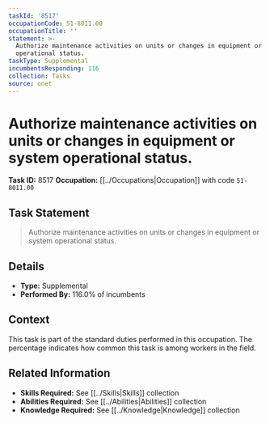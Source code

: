 ```yaml
---
taskId: '8517'
occupationCode: 51-8011.00
occupationTitle: ''
statement: >-
  Authorize maintenance activities on units or changes in equipment or system
  operational status.
taskType: Supplemental
incumbentsResponding: 116
collection: Tasks
source: onet
---
```

# Authorize maintenance activities on units or changes in equipment or system operational status.

**Task ID:** 8517
**Occupation:** [[../Occupations|Occupation]] with code `51-8011.00`

## Task Statement

> Authorize maintenance activities on units or changes in equipment or system operational status.

## Details

- **Type:** Supplemental
- **Performed By:** 116.0% of incumbents

## Context

This task is part of the standard duties performed in this occupation. The percentage indicates how common this task is among workers in the field.

## Related Information

- **Skills Required:** See [[../Skills|Skills]] collection
- **Abilities Required:** See [[../Abilities|Abilities]] collection
- **Knowledge Required:** See [[../Knowledge|Knowledge]] collection

